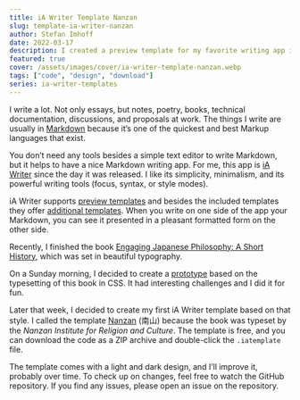 ```yaml
---
title: iA Writer Template Nanzan
slug: template-ia-writer-nanzan
author: Stefan Imhoff
date: 2022-03-17
description: I created a preview template for my favorite writing app iA Writer.
featured: true
cover: /assets/images/cover/ia-writer-template-nanzan.webp
tags: ["code", "design", "download"]
series: ia-writer-templates
---
```


I write a lot. Not only essays, but notes, poetry, books, technical documentation, discussions, and proposals at work. The things I write are usually in [Markdown](https://daringfireball.net/projects/markdown/syntax) because it’s one of the quickest and best Markup languages that exist.

You don’t need any tools besides a simple text editor to write Markdown, but it helps to have a nice Markdown writing app. For me, this app is [iA Writer](https://ia.net/writer) since the day it was released. I like its simplicity, minimalism, and its powerful writing tools (focus, syntax, or style modes).

iA Writer supports [preview templates](https://github.com/iainc/iA-Writer-Templates) and besides the included templates they offer [additional templates](https://ia.net/downloads#templates). When you write on one side of the app your Markdown, you can see it presented in a pleasant formatted form on the other side.

Recently, I finished the book [Engaging Japanese Philosophy: A Short History](https://www.amazon.de/gp/product/0824869796?ie=UTF8&linkCode=as2&camp=1638&creative=6742&creativeASIN=0824869796), which was set in beautiful typography.

On a Sunday morning, I decided to create a [prototype](https://codepen.io/kogakure/pen/RwxwoWm) based on the typesetting of this book in CSS. It had interesting challenges and I did it for fun.

Later that week, I decided to create my first iA Writer template based on that style. I called the template [Nanzan](https://github.com/kogakure/ia-writer-template-nanzan) (南山) because the book was typeset by the _Nanzan Institute for Religion and Culture_. The template is free, and you can download the code as a ZIP archive and double-click the `.iatemplate` file.

The template comes with a light and dark design, and I’ll improve it, probably over time. To check up on changes, feel free to watch the GitHub repository. If you find any issues, please open an issue on the repository.

<Banner>
  <MoreLink
    href="https://github.com/kogakure/ia-writer-template-nanzan"
    text="iA Writer Template Nanzan on GitHub"
  />
</Banner>
